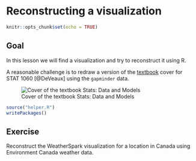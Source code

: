 # Reconstructing a visualization

```r
knitr::opts_chunk$set(echo = TRUE)
```

## Goal

In this lesson we will find a visualization and try to reconstruct it using R.

A reasonable challenge is to redraw a version of the [textbook](https://www.google.ca/books/edition/Stats/muxnswEACAAJ) cover for STAT 1060 [@DeVeaux] using the `gapminder` data.

![Cover of the textbook Stats: Data and Models](static/cover-stats-data-models.JPG){#fig-book-cover}

```r
source("helper.R")
writePackages()
```

## Exercise

Reconstruct the WeatherSpark visualization for a location in Canada using Environment Canada weather data.
